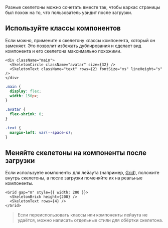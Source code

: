 
Разные скелетоны можно сочетать вместе так, чтобы каркас страницы был похож на то, что пользователь увидит после загрузки.

## Используйте классы компонентов

Если можно, примените к скелетону классы компонента, который он заменяет. Это позволит избежать дублирования и сделает вид компонента и его скелетона максимально похожими.

```tsx
<div className="main">
  <SkeletonCircle className="avatar" size={32} />
  <SkeletonText className="text" rows={2} fontSize="xs" lineHeight="s" />
</div>
```

```css
.main {
  display: flex;
  width: 150px;
}

.avatar {
  flex-shrink: 0;
}

.text {
  margin-left: var(--space-s);
}
```

<SkeletonExampleAvatar />

## Меняйте скелетоны на компоненты после загрузки

Если используете компоненты для лейаута (например, [Grid](##LIBS.LIB.STAND/lib:uikit/stand:components-grid-stable)), положите внутрь скелетоны, а после загрузки поменяйте их на реальные компоненты.

```tsx
<Grid gap="m" style={{ width: 200 }}>
  <SkeletonBrick height={200} />
  <SkeletonText rows={4} />
</Grid>
```

<SkeletonExampleImageAndText />

> Если переиспользовать классы или компоненты лейаута не удаётся, можно написать отдельные стили для обёртки скелетона.
